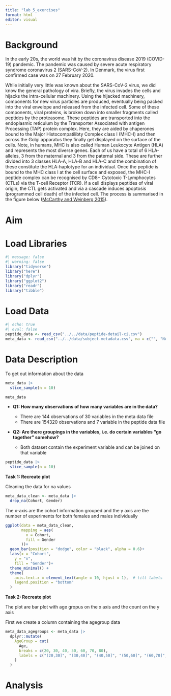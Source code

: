 ```yaml
---
title: "lab_5_exercises"
format: html
editor: visual
---
```


# Background

In the early 20s, the world was hit by the coronavirus disease 2019 (COVID-19) pandemic. The pandemic was caused by severe acute respiratory syndrome coronavirus 2 (SARS-CoV-2). In Denmark, the virus first confirmed case was on 27 February 2020.

While initially very little was known about the SARS-CoV-2 virus, we did know the general pathology of vira. Briefly, the virus invades the cells and hijacks the intra-cellular machinery. Using the hijacked machinery, components for new virus particles are produced, eventually being packed into the viral envelope and released from the infected cell. Some of these components, viral proteins, is broken down into smaller fragments called peptides by the proteasome. These peptides are transported into the endoplasmic reticulum by the Transporter Associated with antigen Processing (TAP) protein complex. Here, they are aided by chaperones bound to the Major Histocompatilibty Complex class I (MHC-I) and then across the Golgi apparatus they finally get displayed on the surface of the cells. Note, in humans, MHC is also called Human Leukocyte Antigen (HLA) and represents the most diverse genes. Each of us have a total of 6 HLA-alleles, 3 from the maternal and 3 from the paternal side. These are further divided into 3 classes HLA-A, HLA-B and HLA-C and the combination of these constitute the HLA-haplotype for an individual. Once the peptide is bound to the MHC class I at the cell surface and exposed, the MHC-I peptide complex can be recognised by CD8+ Cytotoxic T-Lymphocytes (CTLs) via the T-cell Receptor (TCR). If a cell displays peptides of viral origin, the CTL gets activated and via a cascade induces apoptosis (programmed cell death) of the infected cell. The process is summarised in the figure below ([McCarthy and Weinberg 2015](https://r4bds.github.io/references.html#ref-McCarthy2015)).

# Aim

# **Load Libraries**

```r
#| message: false
#| warning: false
library("tidyverse")
library("here")
library("dplyr")
library("ggplot2")
library("readr")
library("tibble")
```

# **Load Data**

```r
#| echo: true
#| eval: false
peptide_data <- read_csv("../../data/peptide-detail-ci.csv")
meta_data <- read_csv("../../data/subject-metadata.csv", na = c("", "NA", "N/A", "n/a"))

```

# **Data Description**

To get out information about the data

```r
meta_data |> 
  slice_sample(n = 10)
```

```r
meta_data
```

-   **Q1: How many observations of how many variables are in the data?**

    -   There are 144 observations of 30 variables in the meta data file
    -   There are 154320 observations and 7 variable in the peptide data file

-   **Q2: Are there groupings in the variables, i.e. do certain variables “go together” somehow?**

    -   Both dataset contain the experiment variable and can be joined on that variable

```r
peptide_data |> 
  slice_sample(n = 10)
```

**Task 1: Recreate plot**

Cleaning the data for na values

```r
meta_data_clean <- meta_data |>
  drop_na(Cohort, Gender)
```

The x-axis are the cohort information grouped and the y axis are the number of experiments for both females and males individually

```r
ggplot(data = meta_data_clean,
       mapping = aes(
         x = Cohort,
         fill = Gender
       ))+
  geom_bar(position = "dodge", color = "black", alpha = 0.6)+
  labs(x = "Cohort",
    y = "n",
    fill = "Gender")+
  theme_minimal() +
  theme(
    axis.text.x = element_text(angle = 10, hjust = 1),  # tilt labels
    legend.position = "bottom"
  )

```

**Task 2: Recreate plot**

The plot are bar plot with age gropus on the x axis and the count on the y axis

First we create a column containing the agegroup data

```r
meta_data_agegroups <- meta_data |>
  dplyr::mutate(
    AgeGroup = cut(
      Age,
      breaks = c(20, 30, 40, 50, 60, 70, 80),
      labels = c("(20,30]", "(30,40]", "(40,50]", "(50,60]", "(60,70]", "(70,80]")
    )
  )
```

# Analysis
